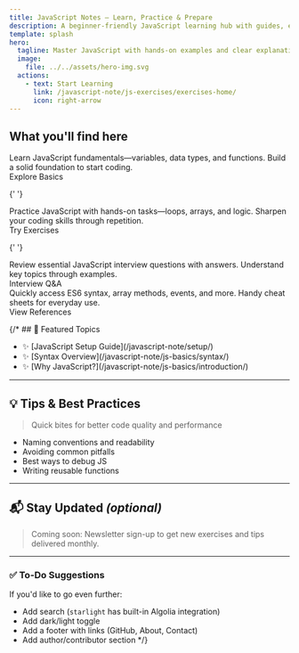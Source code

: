 ```yaml
---
title: JavaScript Notes – Learn, Practice & Prepare
description: A beginner-friendly JavaScript learning hub with guides, exercises, and interview prep.
template: splash
hero:
  tagline: Master JavaScript with hands-on examples and clear explanations.
  image:
    file: ../../assets/hero-img.svg
  actions:
    - text: Start Learning
      link: /javascript-note/js-exercises/exercises-home/
      icon: right-arrow
---
```



## What you'll find here

<CardGrid>
  <Card title="JavaScript Basics" icon="seti:json">
    <div>
      Learn JavaScript fundamentals—variables, data types, and functions.
      Build a solid foundation to start coding.
    </div>
    <LinkButton href="#" variant="secondary" icon="right-arrow" iconPlacement="end">Explore Basics</LinkButton>
  </Card>

{' '}

<Card title="Practical Exercises" icon="puzzle">
  <div>
    Practice JavaScript with hands-on tasks—loops, arrays, and logic. Sharpen
    your coding skills through repetition.
  </div>
  <LinkButton
    href="#"
    variant="secondary"
    icon="right-arrow"
    iconPlacement="end"
  >
    Try Exercises
  </LinkButton>
</Card>

{' '}

<Card title="Common Interview Q&A" icon="comment">
  <div>
    Review essential JavaScript interview questions with answers. Understand key
    topics through examples.
  </div>
  <LinkButton
    href="#"
    variant="secondary"
    icon="right-arrow"
    iconPlacement="end"
  >
    Interview Q&A
  </LinkButton>
</Card>

  <Card title="Handy References" icon="open-book">
    <div>
      Quickly access ES6 syntax, array methods, events, and more.
      Handy cheat sheets for everyday use.
    </div>
    <LinkButton href="#" variant="secondary" icon="right-arrow" iconPlacement="end">View References</LinkButton>
  </Card>
</CardGrid>



{/* ## 📌 Featured Topics

<ul style={{ listStyle: 'none', paddingLeft: 0 }}>
  <li>✨ [JavaScript Setup Guide](/javascript-note/setup/)</li>
  <li>✨ [Syntax Overview](/javascript-note/js-basics/syntax/)</li>
  <li>✨ [Why JavaScript?](/javascript-note/js-basics/introduction/)</li>
</ul>


---

## 💡 Tips & Best Practices

> Quick bites for better code quality and performance

- Naming conventions and readability
- Avoiding common pitfalls
- Best ways to debug JS
- Writing reusable functions

---

## 📬 Stay Updated _(optional)_

> Coming soon: Newsletter sign-up to get new exercises and tips delivered monthly.

---

### ✅ To-Do Suggestions

If you'd like to go even further:

- Add search (`starlight` has built-in Algolia integration)
- Add dark/light toggle
- Add a footer with links (GitHub, About, Contact)
- Add author/contributor section */}
